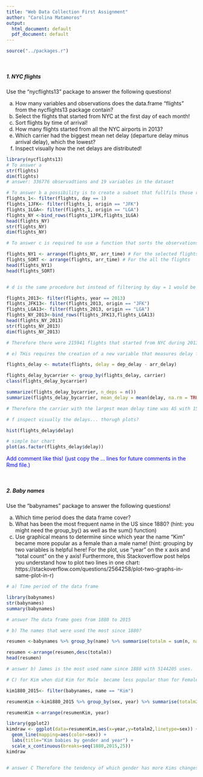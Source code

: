 ---
title: "Web Data Collection First Assignment"
author: "Carolina Matamoros"
output:
  html_document: default
  pdf_document: default
---


```{r setup, include=FALSE}
source("../packages.r")
```


<br>

##### 1. NYC flights

Use the "nycflights13" package to answer the following questions!

a. How many variables and observations does the data.frame "flights" from the nycflights13 package contain?
b. Select the flights that started from NYC at the first day of each month!
c. Sort flights by time of arrival!
d. How many flights started from all the NYC airports in 2013?
e. Which carrier had the biggest mean net delay (departure delay minus arrival delay), which the lowest?
f. Inspect visually how the net delays are distributed!

```{r}
library(nycflights13)
# To answer a
str(flights)
dim(flights)
# answer: 336776 observadtions and 19 variables in the dataset

# To answer b a possibility is to create a subset that fullfils those requirements.
flights_1<- filter(flights, day == 1)
flights_1JFK<- filter(flights_1, origin == "JFK")
flights_1LGA<- filter(flights_1, origin == "LGA")
flights_NY <-bind_rows(flights_1JFK,flights_1LGA)
head(flights_NY)
str(flights_NY)
dim(flights_NY)

# To answer c is required to use a function that sorts the observations by time of arrival

flights_NY1 <- arrange(flights_NY, arr_time) # For the selected flights
flights_SORT <- arrange(flights, arr_time) # For the all the flights
head(flights_NY1)
head(flights_SORT)


# d is the same procedure but instead of filtering by day = 1 would be by year = 2013

flights_2013<- filter(flights, year == 2013)
flights_JFK13<- filter(flights_2013, origin == "JFK")
flights_LGA13<- filter(flights_2013, origin == "LGA")
flights_NY_2013<-bind_rows(flights_JFK13,flights_LGA13)
head(flights_NY_2013)
str(flights_NY_2013)
dim(flights_NY_2013)

# Therefore there were 215941 flights that started from NYC during 2013.

# e) THis requires the creation of a new variable that measures delay followed by its main descriptive statistics by carrier

flights_delay <- mutate(flights, delay = dep_delay - arr_delay)

flights_delay_bycarrier <- group_by(flights_delay, carrier)
class(flights_delay_bycarrier)

summarize(flights_delay_bycarrier, n_deps = n())
summarize(flights_delay_bycarrier, mean_delay = mean(delay, na.rm = TRUE))

# Therefore the carrier with the largest mean delay time was AS with 15.8 and the smallest was by F9 with -1.72

# f inspect visually the delays... thorugh plots?

hist(flights_delay$delay)

# simple bar chart
plot(as.factor(flights_delay$delay))

```

<span style="color:blue">
Add comment like this! (just copy the <span>...</span> lines for future comments in the Rmd file.)
</span>


<br>

##### 2. Baby names

Use the "babynames" package to answer the following questions!

a. Which time period does the data frame cover?
b. What has been the most frequent name in the US since 1880? (hint: you might need the group_by() as well as the sum() function)
c. Use graphical means to determine since which year the name "Kim" became more popular as a female than a male name! (hint: grouping by two variables is helpful here! For the plot, use "year" on the x axis and "total count" on the y axis! Furthermore, this Stackoverflow post helps you understand how to plot two lines in one chart: https://stackoverflow.com/questions/2564258/plot-two-graphs-in-same-plot-in-r)

```{r}
# a) Time period of the data frame

library(babynames)
str(babynames)
summary(babynames)

# answer The data frame goes from 1880 to 2015

# b) The names that were used the most since 1880?

resumen <-babynames %>% group_by(name) %>% summarise(totalm = sum(n, na.rm = TRUE))

resumen <-arrange(resumen,desc(totalm))
head(resumen)

# answer b) James is the most used name since 1880 with 5144205 uses.

# C) for Kim when did Kim for Male  became less popular than for Female

kim1880_2015<- filter(babynames, name == "Kim")

resumenKim <-kim1880_2015 %>% group_by(sex, year) %>% summarise(totalm2 = sum(n, na.rm = TRUE))

resumenKim <-arrange(resumenKim, year)

library(ggplot2)
kimdraw <- ggplot(data=resumenKim,aes(x=year,y=totalm2,linetype=sex)) +
  geom_line(mapping=aes(color=sex)) +
  labs(title="Kim babies by gender and year") +
  scale_x_continuous(breaks=seq(1880,2015,25)) 
kimdraw


# answer C Therefore the tendency of which gender has more Kims changes right before 1955 

```


